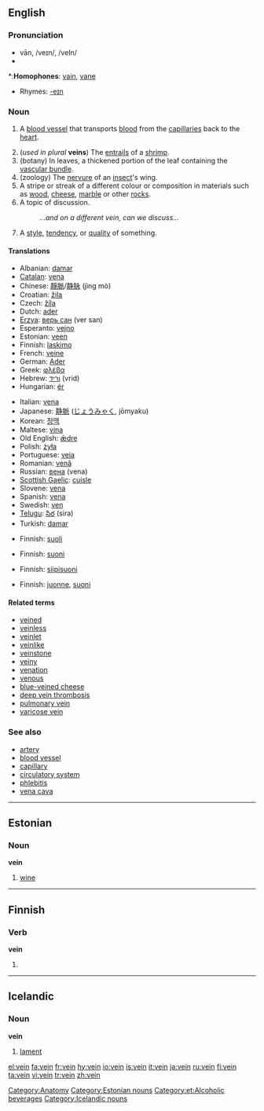 {{wikipedia}}
==English==

===Pronunciation===
*vān, /veɪn/, /veIn/
*{{audio|en-us-vein.ogg|Audio (US)}}

*:'''Homophones''': [[vain]], [[vane]]
*Rhymes: [[Rhymes:English:-eɪn|-eɪn]]

===Noun===
{{en-noun}}

# {{anatomy}} A [[blood vessel]] that transports [[blood]] from the [[capillary|capillaries]] back to the [[heart]].
# (''used in plural'' '''veins''') The [[entrails]] of a [[shrimp]].
# (botany) In leaves, a thickened portion of the leaf containing the [[vascular bundle]].
# (zoology) The [[nervure]] of an [[insect]]'s wing.
# A stripe or streak of a different colour or composition in materials such as [[wood]], [[cheese]], [[marble]] or other [[rock]]s.
# A topic of discussion.
#:''...and on a different vein, can we discuss...''
# A [[style]], [[tendency]], or [[quality]] of something.

====Translations====
{{trans-top|blood vessel}}
*Albanian: [[damar]]
*[[Catalan]]: [[vena]] {{f}}
*Chinese: [[靜脈]]/[[静脉]] (jìng mò)
*Croatian: [[žila]] {{f}}
*Czech: [[žíla]] {{f}}
*Dutch: [[ader]] {{m}}
*[[Erzya]]: [[верь сан]] (ver san)
*Esperanto: [[vejno]]
*Estonian: [[veen#Estonian|veen]]
*Finnish: [[laskimo]]
*French: [[veine]] {{f}}
*German: [[Ader]] {{f}}
*Greek: [[φλέβα]] {{f}}
*Hebrew: [[וריד]] (vrid) {{m}}
*Hungarian: [[ér]]
{{trans-mid}}
*Italian: [[vena]] {{f}}
*Japanese: [[静脈]] ([[じょうみゃく]], jōmyaku)
*Korean: [[정맥]]
*Maltese: [[vina]] {{f}}
*Old English: [[ædre|ǣdre]] {{f}}
*Polish: [[żyła]] {{f}}
*Portuguese: [[veia]] {{f}}
*Romanian: [[venă]] {{f}}
*Russian: [[вена]] {{n}} (vena)
*[[Scottish Gaelic]]: [[cuisle]] {{f}}
*Slovene: [[vena]] {{f}}
*Spanish: [[vena]] {{f}}
*Swedish: [[ven]] {{c}}
*[[Telugu]]: [[సిర]] (sira)
*Turkish: [[damar]]
{{trans-bottom}}

{{trans-top|entrails of a shrimp}}
*Finnish: [[suoli]]
{{trans-mid}}
{{trans-bottom}}

{{trans-top|thickened portion of a leaf}}
*Finnish: [[suoni]]
{{trans-mid}}
{{trans-bottom}}

{{trans-top|nervure of insect's wing}}
*Finnish: [[siipisuoni]]
{{trans-mid}}
{{trans-bottom}}

{{trans-top|stripe or streak in stone or other material}}
*Finnish: [[juonne]], [[suoni]]
{{trans-mid}}
{{trans-bottom}}

====Related terms====
*[[veined]]
*[[veinless]]
*[[veinlet]]
*[[veinlike]]
*[[veinstone]]
*[[veiny]]
*[[venation]]
*[[venous]]
*[[blue-veined cheese]]
*[[deep vein thrombosis]]
*[[pulmonary vein]]
*[[varicose vein]]

===See also===
*[[artery]]
*[[blood vessel]]
*[[capillary]]
*[[circulatory system]]
*[[phlebitis]]
*[[vena cava]]

[[Category:Anatomy]]

----

==Estonian==
{{wikipedia|lang=et}}

===Noun===
'''vein'''

# [[wine]]

[[Category:Estonian nouns]]
[[Category:et:Alcoholic beverages]]

----

==Finnish==

===Verb===
'''vein'''

# {{fi-form of|viedä|type=verb|pr=first-person|pl=singular|mood=indicative|tense=past}}

----

==Icelandic==

===Noun===
'''vein'''

# [[lament]]

[[Category:Icelandic nouns]]

[[el:vein]]
[[fa:vein]]
[[fr:vein]]
[[hy:vein]]
[[io:vein]]
[[is:vein]]
[[it:vein]]
[[ja:vein]]
[[ru:vein]]
[[fi:vein]]
[[ta:vein]]
[[vi:vein]]
[[tr:vein]]
[[zh:vein]]